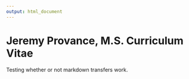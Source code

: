 ```yaml
---
output: html_document
---
```


# Jeremy Provance, M.S. Curriculum Vitae

Testing whether or not markdown transfers work.